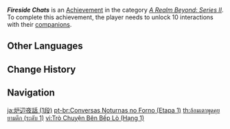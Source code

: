 {{Achievement Infobox
|title        = Fireside Chats
|id           = 81080
|order id     = 1081
|category     = A Realm Beyond: Series II
|description  = Unlock 10 interactions with your [[companions]].
|requirements = 
|primogems    = 5
|tracking     = Tracks total number of unlocked interactions.
|topic        = 
|set          = Fireside Chats
|tier         = 1
|tiers_total  = 3
}}
'''''Fireside Chats''''' is an [[Achievement]] in the category ''[[A Realm Beyond: Series II]]''. To complete this achievement, the player needs to unlock 10 interactions with their [[companions]].
<!--
==Trivia==

==Video Guides==
{{EVT
|video1   = 
|caption1 = 
}}
-->
==Other Languages==
{{Other Languages|Transclude=Fireside Chats}}

==Change History==
{{Change History|1.6}}
<!--
==References==
{{Reflist}}
-->
==Navigation==
{{Achievement Navbox}}

[[ja:炉辺夜話 (1段)]]
[[pt-br:Conversas Noturnas no Forno (Etapa 1)]]
[[th:ล้อมเตาพูดคุยยามดึก (ระดับ 1)]]
[[vi:Trò Chuyện Bên Bếp Lò (Hạng 1)]]